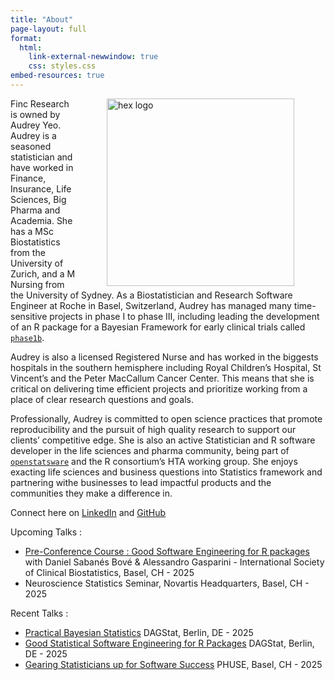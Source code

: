 ```yaml
---
title: "About"
page-layout: full
format: 
  html:
    link-external-newwindow: true
    css: styles.css
embed-resources: true
---
```


<!-- markdownlint-disable -->

<img src="media/Yeo_research_software.jpg" alt="hex logo" align="right" style="display: inline-block; width:300px; margin: 0 auto auto auto; vertical-align:middle;margin:0px 50px"/>

<!-- markdownlint-enable -->


Finc Research is owned by Audrey Yeo. Audrey is a seasoned statistician and have worked in Finance, Insurance, Life Sciences, Big Pharma and Academia. She has a MSc Biostatistics from the University of Zurich, and a M Nursing from the University of Sydney. As a Biostatistician and Research Software Engineer at Roche in Basel, Switzerland, Audrey has managed many time-sensitive projects in phase I to phase III, including leading the development of an R package for a Bayesian Framework for early clinical trials called [`phase1b`](https://genentech.github.io/phase1b/main/articles/introduction.html). 

Audrey is also a licensed Registered Nurse and has worked in the biggests hospitals in the southern hemisphere including Royal Children's Hospital, St Vincent's and the Peter MacCallum Cancer Center. This means that she is critical on delivering time efficient projects and prioritize working from a place of clear research questions and goals.

Professionally, Audrey is committed to open science practices that promote reproducibility and the pursuit of high quality research to support our clients’ competitive edge. She is also an active Statistician and R software developer in the life sciences and pharma community, being part of [`openstatsware`](openstatsware.org) and the R consortium’s HTA working group. She enjoys exacting life sciences and business questions into Statistics framework and partnering withe businesses to lead impactful products and the communities they make a difference in.

Connect here on [LinkedIn](www.linkedin.com/audreyyeoCH8000) and [GitHub](www.github.com/audreyyeoCH)

Upcoming Talks :

-   [Pre-Conference Course : Good Software Engineering for R packages](https://iscb2025.info/courses.html)
with Daniel Sabanés Bové & Alessandro Gasparini - International Society of Clinical Biostatistics, Basel, CH - 2025
-   Neuroscience Statistics Seminar, Novartis Headquarters, Basel, CH - 2025

Recent Talks :

-   [Practical Bayesian Statistics](www.finc-research.com/2025_DAGStat_Practical-Bayesian-Statistics_DAGStat.html) DAGStat, Berlin, DE - 2025
-   [Good Statistical Software Engineering for R Packages](www.finc-research.com/2025_DAGStat_GSWEP.html) DAGStat, Berlin, DE - 2025
-   [Gearing Statisticians up for Software Success](www.finc-research.com/2024_PHUSE24_Gearing_Statisticians_Software_Success.html) PHUSE, Basel, CH - 2025
